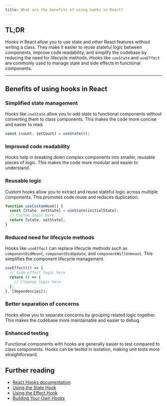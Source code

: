 ```yaml
---
title: What are the benefits of using hooks in React?
---
```


## TL;DR

Hooks in React allow you to use state and other React features without writing a class. They make it easier to reuse stateful logic between components, improve code readability, and simplify the codebase by reducing the need for lifecycle methods. Hooks like `useState` and `useEffect` are commonly used to manage state and side effects in functional components.

---

## Benefits of using hooks in React

### Simplified state management

Hooks like `useState` allow you to add state to functional components without converting them to class components. This makes the code more concise and easier to read.

```javascript
const [count, setCount] = useState(0);
```

### Improved code readability

Hooks help in breaking down complex components into smaller, reusable pieces of logic. This makes the code more modular and easier to understand.

### Reusable logic

Custom hooks allow you to extract and reuse stateful logic across multiple components. This promotes code reuse and reduces duplication.

```javascript
function useCustomHook() {
  const [state, setState] = useState(initialState);
  // Custom logic here
  return [state, setState];
}
```

### Reduced need for lifecycle methods

Hooks like `useEffect` can replace lifecycle methods such as `componentDidMount`, `componentDidUpdate`, and `componentWillUnmount`. This simplifies the component lifecycle management.

```javascript
useEffect(() => {
  // Side effect logic here
  return () => {
    // Cleanup logic here
  };
}, [dependencies]);
```

### Better separation of concerns

Hooks allow you to separate concerns by grouping related logic together. This makes the codebase more maintainable and easier to debug.

### Enhanced testing

Functional components with hooks are generally easier to test compared to class components. Hooks can be tested in isolation, making unit tests more straightforward.

## Further reading

- [React Hooks documentation](https://reactjs.org/docs/hooks-intro.html)
- [Using the State Hook](https://reactjs.org/docs/hooks-state.html)
- [Using the Effect Hook](https://reactjs.org/docs/hooks-effect.html)
- [Building Your Own Hooks](https://reactjs.org/docs/hooks-custom.html)

